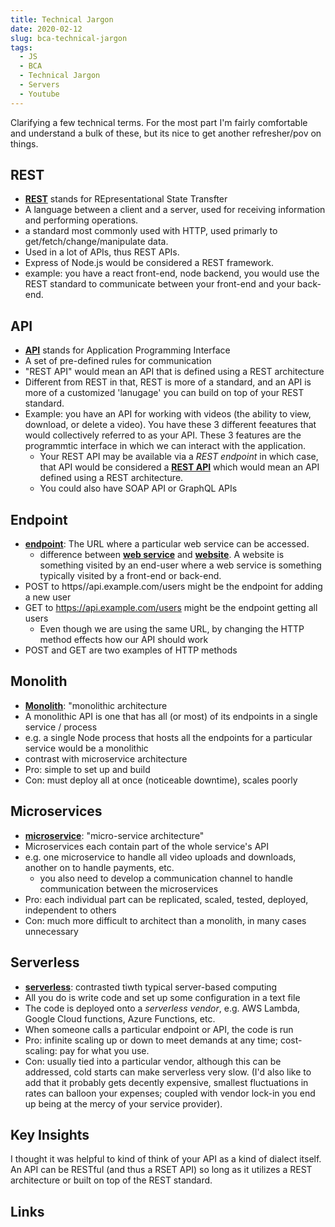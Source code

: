 ```yaml
---
title: Technical Jargon
date: 2020-02-12
slug: bca-technical-jargon
tags:
  - JS
  - BCA
  - Technical Jargon
  - Servers
  - Youtube
---
```

Clarifying a few technical terms. For the most part I'm fairly comfortable and understand a bulk of these, but its nice to get another refresher/pov on things.

## REST
- [**REST**]() stands for REpresentational State Transfter
- A language between a client and a server, used for receiving information and performing operations.
- a standard most commonly used with HTTP, used primarly to get/fetch/change/manipulate data. 
- Used in a lot of APIs, thus REST APIs.
- Express of Node.js would be considered a REST framework.
- example: you have a react front-end, node backend, you would use the REST standard to communicate between your front-end and your back-end.

## API
- [**API**]() stands for Application Programming Interface
- A set of pre-defined rules for communication
- "REST API" would mean an API that is defined using a REST architecture
- Different from REST in that, REST is more of a standard, and an API is more of a customized 'lanugage' you can build on top of your REST standard.
- Example: you have an API for working with videos (the ability to view, download, or delete a video). You have these 3 different feeatures that would collectively referred to as your API. These 3 features are the programmtic interface in which we can interact with the application.
    - Your REST API may be available via a *REST endpoint* in which case, that API would be considered a [**REST API**]() which would mean an API defined using a REST architecture.
    - You could also have SOAP API or GraphQL APIs

## Endpoint
- [**endpoint**](): The URL where a particular web service can be accessed.
    - difference between [**web service**]() and [**website**](). A website is something visited by an end-user where a web service is something typically visited by a front-end or back-end.
- POST to https//api.example.com/users might be the endpoint for adding a new user
- GET to https://api.example.com/users might be the endpoint getting all users
    - Even though we are using the same URL, by changing the HTTP method effects how our API should work
- POST and GET are two examples of HTTP methods

## Monolith
- [**Monolith**](): "monolithic architecture
- A monolithic API is one that has all (or most) of its endpoints in a single service / process
- e.g. a single Node process that hosts all the endpoints for a particular service would be a monolithic
- contrast with microservice architecture
- Pro: simple to set up and build
- Con: must deploy all at once (noticeable downtime), scales poorly
 
## Microservices
- [**microservice**](): "micro-service architecture"
- Microservices each contain part of the whole service's API
- e.g. one microservice to handle all video uploads and downloads, another on to handle payments, etc.
    - you also need to develop a communication channel to handle communication between the microservices
- Pro: each individual part can be replicated, scaled, tested, deployed, independent to others 
- Con: much more difficult to architect than a monolith, in many cases unnecessary

## Serverless
- [**serverless**](): contrasted tiwth typical server-based computing
- All you do is write code and set up some configuration in a text file
- The code is deployed onto a *serverless vendor*, e.g. AWS Lambda, Google Cloud functions, Azure Functions, etc.
- When someone calls a particular endpoint or API, the code is run
- Pro: infinite scaling up or down to meet demands at any time; cost-scaling: pay for what you use.
- Con: usually tied into a particular vendor, although this can be addressed, cold starts can make serverless very slow. (I'd also like to add that it probably gets decently expensive, smallest fluctuations in rates can balloon your expenses; coupled with vendor lock-in you end up being at the mercy of your service provider).

## Key Insights
I thought it was helpful to kind of think of your API as a kind of dialect itself. An API can be RESTful (and thus a RSET API) so long as it utilizes a REST architecture or built on top of the REST standard.  


## Links
